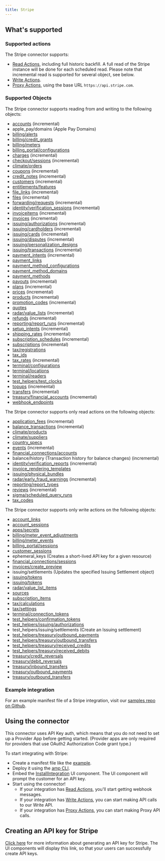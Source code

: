 ```yaml
---
title: Stripe
---
```

## What's supported

### Supported actions

The Stripe connector supports:
- [Read Actions](/read-actions), including full historic backfill. A full read of the Stripe instance will be done for each scheduled read. Please note that incremental read is supported for several object, see below.
- [Write Actions](/write-actions).
- [Proxy Actions](/proxy-actions), using the base URL `https://api.stripe.com`.

### Supported Objects

The Stripe connector supports reading from and writing to the following objects:
* [accounts](https://docs.stripe.com/api/accounts/object) (incremental)
* apple_pay/domains (Apple Pay Domains)
* [billing/alerts](https://docs.stripe.com/api/billing/alert/object)
* [billing/credit_grants](https://docs.stripe.com/api/billing/credit-grant/object)
* [billing/meters](https://docs.stripe.com/api/billing/meter/object)
* [billing_portal/configurations](https://docs.stripe.com/api/customer_portal/configurations/object)
* [charges](https://docs.stripe.com/api/charges/object) (incremental)
* [checkout/sessions](https://docs.stripe.com/api/checkout/sessions/object) (incremental)
* [climate/orders](https://docs.stripe.com/api/climate/order/object)
* [coupons](https://docs.stripe.com/api/coupons/object) (incremental)
* [credit_notes](https://docs.stripe.com/api/credit_notes/object) (incremental)
* [customers](https://docs.stripe.com/api/customers/object) (incremental)
* [entitlements/features](https://docs.stripe.com/api/entitlements/feature/object)
* [file_links](https://docs.stripe.com/api/file_links/object) (incremental)
* [files](https://docs.stripe.com/api/files/object) (incremental)
* [forwarding/requests](https://docs.stripe.com/api/forwarding/request/object) (incremental)
* [identity/verification_sessions](https://docs.stripe.com/api/identity/verification_sessions/object) (incremental)
* [invoiceitems](https://docs.stripe.com/api/invoiceitems/object) (incremental)
* [invoices](https://docs.stripe.com/api/invoices/object) (incremental)
* [issuing/authorizations](https://docs.stripe.com/api/issuing/authorizations/object) (incremental)
* [issuing/cardholders](https://docs.stripe.com/api/issuing/cardholders/object) (incremental)
* [issuing/cards](https://docs.stripe.com/api/issuing/cards/object) (incremental)
* [issuing/disputes](https://docs.stripe.com/api/issuing/disputes/object) (incremental)
* [issuing/personalization_designs](https://docs.stripe.com/api/issuing/personalization_designs/object)
* [issuing/transactions](https://docs.stripe.com/api/issuing/transactions/object) (incremental)
* [payment_intents](https://docs.stripe.com/api/payment_intents/object) (incremental)
* [payment_links](https://docs.stripe.com/api/payment-link/object)
* [payment_method_configurations](https://docs.stripe.com/api/payment_method_configurations/object)
* [payment_method_domains](https://docs.stripe.com/api/payment_method_domains/object)
* [payment_methods](https://docs.stripe.com/api/payment_methods/object)
* [payouts](https://docs.stripe.com/api/payouts/object) (incremental)
* [plans](https://docs.stripe.com/api/plans/object) (incremental)
* [prices](https://docs.stripe.com/api/prices/object) (incremental)
* [products](https://docs.stripe.com/api/product-feature/object) (incremental)
* [promotion_codes](https://docs.stripe.com/api/promotion_codes/object) (incremental)
* [quotes](https://docs.stripe.com/api/quotes/object)
* [radar/value_lists](https://docs.stripe.com/api/radar/value_lists/object) (incremental)
* [refunds](https://docs.stripe.com/api/refunds/object) (incremental)
* [reporting/report_runs](https://docs.stripe.com/api/reporting/report_run/object) (incremental)
* [setup_intents](https://docs.stripe.com/api/setup_intents/object) (incremental)
* [shipping_rates](https://docs.stripe.com/api/shipping_rates/object) (incremental)
* [subscription_schedules](https://docs.stripe.com/api/subscription_schedules/object) (incremental)
* [subscriptions](https://docs.stripe.com/api/subscriptions/object) (incremental)
* [tax/registrations](https://docs.stripe.com/api/tax/registrations/object)
* [tax_ids](https://docs.stripe.com/api/tax_ids/object)
* [tax_rates](https://docs.stripe.com/api/tax_rates/object) (incremental)
* [terminal/configurations](https://docs.stripe.com/api/terminal/configuration/object)
* [terminal/locations](https://docs.stripe.com/api/terminal/locations/object)
* [terminal/readers](https://docs.stripe.com/api/terminal/readers/object)
* [test_helpers/test_clocks](https://docs.stripe.com/api/test_clocks/object)
* [topups](https://docs.stripe.com/api/topups/object) (incremental)
* [transfers](https://docs.stripe.com/api/transfers/object) (incremental)
* [treasury/financial_accounts](https://docs.stripe.com/api/treasury/financial_accounts/object) (incremental)
* [webhook_endpoints](https://docs.stripe.com/api/webhook_endpoints/object)

The Stripe connector supports only read actions on the following objects:
* [application_fees](https://docs.stripe.com/api/application_fees/object) (incremental)
* [balance_transactions](https://docs.stripe.com/api/balance_transactions/object) (incremental)
* [climate/products](https://docs.stripe.com/api/climate/product/object)
* [climate/suppliers](https://docs.stripe.com/api/climate/supplier/object)
* [country_specs](https://docs.stripe.com/api/country_specs/object)
* [events](https://docs.stripe.com/api/events/object) (incremental)
* [financial_connections/accounts](https://docs.stripe.com/api/financial_connections/accounts/object)
* balance/history (Transaction history for balance changes) (incremental)
* [identity/verification_reports](https://docs.stripe.com/api/identity/verification_reports/object) (incremental)
* [invoice_rendering_templates](https://docs.stripe.com/api/invoice-rendering-template/object)
* [issuing/physical_bundles](https://docs.stripe.com/api/issuing/physical_bundles/object)
* [radar/early_fraud_warnings](https://docs.stripe.com/api/radar/early_fraud_warnings/object) (incremental)
* [reporting/report_types](https://docs.stripe.com/api/reporting/report_type/object)
* [reviews](https://docs.stripe.com/api/radar/reviews/object) (incremental)
* [sigma/scheduled_query_runs](https://docs.stripe.com/api/sigma/scheduled_queries/object)
* [tax_codes](https://docs.stripe.com/api/tax_codes/object)

The Stripe connector supports only write actions on the following objects:
* [account_links](https://docs.stripe.com/api/account_links/object)
* [account_sessions](https://docs.stripe.com/api/account_sessions/object)
* [apps/secrets](https://docs.stripe.com/api/apps/secret_store/secret_resource)
* [billing/meter_event_adjustments](https://docs.stripe.com/api/billing/meter-event-adjustment/object)
* [billing/meter_events](https://docs.stripe.com/api/billing/meter-event/object)
* [billing_portal/sessions](https://docs.stripe.com/api/customer_portal/sessions/object)
* [customer_sessions](https://docs.stripe.com/api/customer_sessions/object)
* ephemeral_keys (Creates a short-lived API key for a given resource)
* [financial_connections/sessions](https://docs.stripe.com/api/financial_connections/sessions/object)
* [invoices/create_preview](https://docs.stripe.com/api/invoices/create_preview)
* issuing/settlements (Updates the specified Issuing Settlement object)
* [issuing/tokens](https://docs.stripe.com/api/issuing/tokens/object)
* [issuing/tokens](https://docs.stripe.com/api/issuing/tokens/object)
* [radar/value_list_items](https://docs.stripe.com/api/radar/value_list_items/object)
* [sources](https://docs.stripe.com/api/sources/object)
* [subscription_items](https://docs.stripe.com/api/subscription_items/object)
* [tax/calculations](https://docs.stripe.com/api/tax/calculations/object)
* [tax/settings](https://docs.stripe.com/api/tax/settings/object)
* [terminal/connection_tokens](https://docs.stripe.com/api/terminal/connection_tokens/object)
* [test_helpers/confirmation_tokens](https://docs.stripe.com/api/confirmation_tokens/object)
* [test_helpers/issuing/authorizations](https://docs.stripe.com/api/issuing/authorizations/test_mode_create)
* test_helpers/issuing/settlements (Create an Issuing settlement)
* [test_helpers/treasury/outbound_payments](https://docs.stripe.com/api/treasury/outbound_payments/test_mode_update)
* [test_helpers/treasury/outbound_transfers](https://docs.stripe.com/api/treasury/outbound_transfers/test_mode_update)
* [test_helpers/treasury/received_credits](https://docs.stripe.com/api/treasury/received_credits/object)
* [test_helpers/treasury/received_debits](https://docs.stripe.com/api/treasury/received_debits/object)
* [treasury/credit_reversals](https://docs.stripe.com/api/treasury/credit_reversals/object)
* [treasury/debit_reversals](https://docs.stripe.com/api/treasury/debit_reversals/object)
* [treasury/inbound_transfers](https://docs.stripe.com/api/treasury/inbound_transfers/object)
* [treasury/outbound_payments](https://docs.stripe.com/api/treasury/outbound_payments/object)
* [treasury/outbound_transfers](https://docs.stripe.com/api/treasury/outbound_transfers/object)

### Example integration

For an example manifest file of a Stripe integration, visit our [samples repo on Github](https://github.com/amp-labs/samples/blob/main/stripe/amp.yaml).

## Using the connector

This connector uses API Key auth, which means that you do not need to set up a Provider App before getting started. (Provider apps are only required for providers that use OAuth2 Authorization Code grant type.)

To start integrating with Stripe:
- Create a manifest file like the [example](https://github.com/amp-labs/samples/blob/main/stripe/amp.yaml).
- Deploy it using the [amp CLI](/cli/overview).
- Embed the [InstallIntegration](/embeddable-ui-components#install-integration) UI component. The UI component will prompt the customer for an API key.
- Start using the connector!
   - If your integration has [Read Actions](/read-actions), you'll start getting webhook messages.
   - If your integration has [Write Actions](/write-actions), you can start making API calls to our Write API.
   - If your integration has [Proxy Actions](/proxy-actions), you can start making Proxy API calls.

## Creating an API key for Stripe

[Click here](https://docs.stripe.com/keys) for more information about generating an API key for Stripe. The UI components will display this link, so that your users can successfully create API keys.
